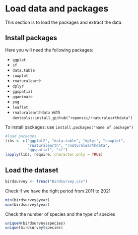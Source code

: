 # Load data and packages 

This section is to load the packages and extract the data. 


## Install packages

Here you will need the following packages: 

- ```ggplot```
- ```sf```
- ```data.table```
- ```cowplot```
- ```rnaturalearth```
- ```dplyr```
- ```ggspatial```
- ```gganimate```
- ```png```
- ```leaflet```
- ```rnaturalearthdata``` with ```devtools::install_github("ropensci/rnaturalearthdata")```

To install packages: 
use ```install.packages("name of package")``` 



```r
#load packages
libs <- c('ggplot2', "data.table", "dplyr", "cowplot", 
          "rnaturalearth", "rnaturalearthdata",
          "ggspatial", "sf")
lapply(libs, require, character.only = TRUE)

```

## Load the dataset

```r
birdsurvey <- fread("Birdsurvey.csv")

```

Check if we have the right period from 2011 to 2021
```r
min(birdsurvey$year)
max(birdsurvey$year)

```

Check the number of species and the type of species
```r
uniqueN(birdsurvey$species)
unique(birdsurvey$species)

```